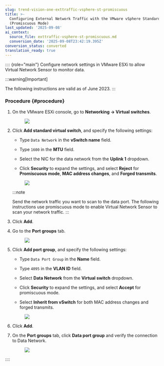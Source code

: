```yaml
---
slug: trend-vision-one-exttraffic-vsphere-st-promiscuous
title: >-
  Configuring External Network Traffic with the VMware vSphere Standard Switch
  (Promiscuous Mode)
last_updated: '2025-09-08'
ai_context:
  source_file: exttraffic-vsphere-st-promiscuous.md
  conversion_date: '2025-09-08T23:42:19.395Z'
conversion_status: converted
translation_ready: true
---
```


:::: {role="main"}
Configure network settings in VMware ESXi to allow Virtual Network Sensor to monitor data.

:::warning[Important]

The following instructions are valid as of June 2023.
:::

### Procedure {#procedure}

1.  On the VMware ESXi console, go to **Networking → Virtual switches**.

    <figure>
    <img src="./images/ESXi_Network_1=69db95ce-e6b5-432f-8d81-5b145d648b26.webp" />
    </figure>

2.  Click **Add standard virtual switch**, and specify the following settings:

    - Type `Data Network` in the **vSwitch name** field.

    - Type `1600` in the **MTU** field.

    - Select the NIC for the data network from the **Uplink 1** dropdown.

    - Click **Security** to expand the settings, and select **Reject** for **Promiscuous mode**, **MAC address changes**, and **Forged transmits**.

    <figure>
    <img src="./images/ESXi_Network_2=ad2f5fd0-93e2-465a-941c-a89791db6494.webp" />
    </figure>

    :::note

    Send the network traffic you want to scan to the data port. The following instructions use promiscuous mode to enable Virtual Network Sensor to scan your network traffic.
    :::

3.  Click **Add**.

4.  Go to the **Port groups** tab.

    <figure>
    <img src="./images/ESXi_Network_4=aa180743-fd68-4121-843d-7271dfbadbc1.webp" />
    </figure>

5.  Click **Add port group**, and specify the following settings:

    - Type `Data Port Group` in the **Name** field.

    - Type `4095` in the **VLAN ID** field.

    - Select **Data Network** from the **Virtual switch** dropdown.

    - Click **Security** to expand the settings, and select **Accept** for promiscuous mode.

    - Select **Inherit from vSwitch** for both MAC address changes and forged transmits.

    <figure>
    <img src="./images/ESXi_Network_5=f3352e1e-7342-49ee-b40f-054bd65ccbc8.webp" />
    </figure>

6.  Click **Add**.

7.  On the **Port groups** tab, click **Data port group** and verify the connection to Data Network.

    <figure>
    <img src="./images/ESXi_Network_7=51c2bd91-1376-4aff-9f8a-e5dd9586e674.webp" />
    </figure>
::::
